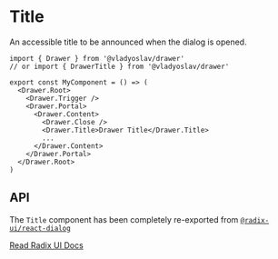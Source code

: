 # Title

An accessible title to be announced when the dialog is opened.

```tsx copy
import { Drawer } from '@vladyoslav/drawer'
// or import { DrawerTitle } from '@vladyoslav/drawer'

export const MyComponent = () => (
  <Drawer.Root>
    <Drawer.Trigger />
    <Drawer.Portal>
      <Drawer.Content>
        <Drawer.Close />
        <Drawer.Title>Drawer Title</Drawer.Title>
        ...
      </Drawer.Content>
    </Drawer.Portal>
  </Drawer.Root>
)
```

## API

The `Title` component has been completely re-exported from [`@radix-ui/react-dialog`](https://www.radix-ui.com/primitives/docs/components/dialog#title)

[Read Radix UI Docs](https://www.radix-ui.com/primitives/docs/components/dialog#title)
